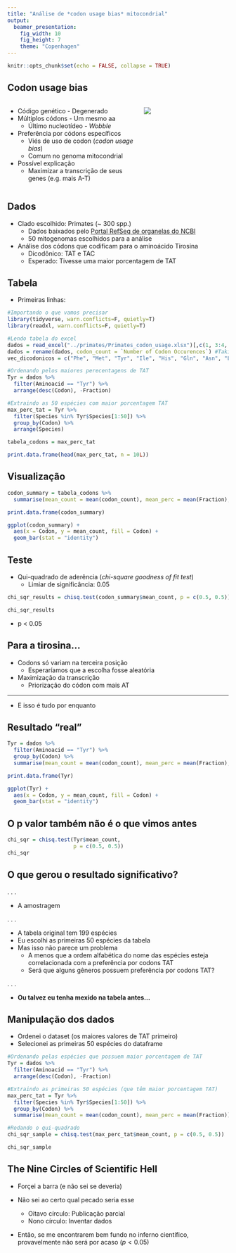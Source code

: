 ```yaml
---
title: "Análise de *codon usage bias* mitocondrial"
output: 
  beamer_presentation:
    fig_width: 10
    fig_height: 7
    theme: "Copenhagen"
---
```


```r
knitr::opts_chunk$set(echo = FALSE, collapse = TRUE)
```


## Codon usage bias

:::::::::::::: {.columns}
::: {.column width="60%"}
- Código genético - Degenerado
- Múltiplos códons - Um mesmo aa
  - Último nucleotídeo - *Wobble*
- Preferência por códons específicos
  - Viés de uso de codon (*codon usage bias*)
  - Comum no genoma mitocondrial
- Possível explicação
  - Maximizar a transcrição de seus genes (e.g. mais A-T) 
:::
::: {.column width="40%"}
![]("./img/mitogenome.png")
:::
::::::::::::::

\vspace{12pt}

## Dados

- Clado escolhido: Primates (~ 300 spp.)
  - Dados baixados pelo [Portal RefSeq de organelas do NCBI](https://www.ncbi.nlm.nih.gov/genome/browse#!/organelles/)
  - 50 mitogenomas escolhidos para a análise
- Análise dos códons que codificam para o aminoácido Tirosina
  - Dicodônico: TAT e TAC
  - Esperado: Tivesse uma maior porcentagem de TAT

## Tabela

\tiny
- Primeiras linhas:
```r
#Importando o que vamos precisar
library(tidyverse, warn.conflicts=F, quietly=T)
library(readxl, warn.conflicts=F, quietly=T)
```

```r
#Lendo tabela do excel
dados = read_excel("../primates/Primates_codon_usage.xlsx")[,c(1, 3:4, 6:8)]
dados = rename(dados, codon_count = `Number of Codon Occurences`) #Taking only the columns we're interested in
vec_dicodonicos = c("Phe", "Met", "Tyr", "Ile", "His", "Gln", "Asn", "Lys", "Asp", "Glu", "Cys", "Trp")

#Ordenando pelos maiores perecentagens de TAT
Tyr = dados %>%
  filter(Aminoacid == "Tyr") %>%
  arrange(desc(Codon), -Fraction)

#Extraindo as 50 espécies com maior porcentagem TAT
max_perc_tat = Tyr %>%
  filter(Species %in% Tyr$Species[1:50]) %>%
  group_by(Codon) %>%
  arrange(Species)

tabela_codons = max_perc_tat

print.data.frame(head(max_perc_tat, n = 10L))
```
\normalsize

## Visualização

\tiny
```r
codon_summary = tabela_codons %>%
  summarise(mean_count = mean(codon_count), mean_perc = mean(Fraction), .groups = "drop")

print.data.frame(codon_summary)

ggplot(codon_summary) +
  aes(x = Codon, y = mean_count, fill = Codon) + 
  geom_bar(stat = "identity")

```
\normalsize

## Teste

- Qui-quadrado de aderência (*chi-square goodness of fit test*)
  - Limiar de significância: 0.05

\tiny

```r
chi_sqr_results = chisq.test(codon_summary$mean_count, p = c(0.5, 0.5))

chi_sqr_results
```
\normalsize

- p < 0.05

## Para a tirosina...

- Codons só variam na terceira posição
  - Esperaríamos que a escolha fosse aleatória
- Maximização da transcrição
  - Priorização do códon com mais AT
  
---

- E isso é tudo por enquanto


## Resultado "real"
\tiny
```r
Tyr = dados %>%
  filter(Aminoacid == "Tyr") %>%
  group_by(Codon) %>%
  summarise(mean_count = mean(codon_count), mean_perc = mean(Fraction), .groups = "drop")

print.data.frame(Tyr)

ggplot(Tyr) +
  aes(x = Codon, y = mean_count, fill = Codon) + 
  geom_bar(stat = "identity")

```
\normalsize

## O p valor também não é o que vimos antes

```r
chi_sqr = chisq.test(Tyr$mean_count, 
                     p = c(0.5, 0.5))
chi_sqr
```


## O que gerou o resultado significativo?

. . .

- A amostragem

. . . 

- A tabela original tem 199 espécies
- Eu escolhi as primeiras 50 espécies da tabela
- Mas isso não parece um problema
  - A menos que a ordem alfabética do nome das espécies esteja correlacionada com a preferência por codons TAT
  - Será que alguns gêneros possuem preferência por codons TAT?  
  
. . . 

- **Ou talvez eu tenha mexido na tabela antes...**


## Manipulação dos dados

- Ordenei o dataset (os maiores valores de TAT primeiro)
- Selecionei as primeiras 50 espécies do dataframe

\tiny
```r
#Ordenando pelas espécies que possuem maior porcentagem de TAT
Tyr = dados %>%
  filter(Aminoacid == "Tyr") %>%
  arrange(desc(Codon), -Fraction)

#Extraindo as primeiras 50 espécies (que têm maior porcentagem TAT)
max_perc_tat = Tyr %>%
  filter(Species %in% Tyr$Species[1:50]) %>%
  group_by(Codon) %>%
  summarise(mean_count = mean(codon_count), mean_perc = mean(Fraction))

#Rodando o qui-quadrado  
chi_sqr_sample = chisq.test(max_perc_tat$mean_count, p = c(0.5, 0.5))

chi_sqr_sample
```
\normalsize

## The Nine Circles of Scientific Hell

- Forçei a barra (e não sei se deveria)

- Não sei ao certo qual pecado seria esse
  - Oitavo círculo: Publicação parcial
  - Nono círculo: Inventar dados
  
- Então, se me encontrarem bem fundo no inferno científico, provavelmente não será por acaso ($p < 0.05$)
